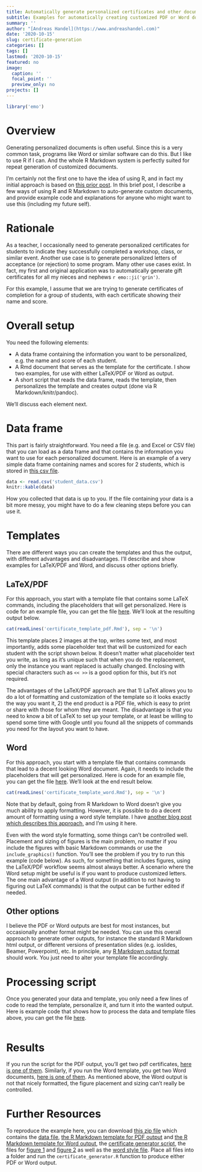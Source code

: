 ```yaml
---
title: Automatically generate personalized certificates and other documents with R   
subtitle: Examples for automatically creating customized PDF or Word documents using R and R Markdown 
summary: ''
author: "[Andreas Handel](https://www.andreashandel.com)"
date: '2020-10-15'
slug: certificate-generation
categories: []
tags: []
lastmod: '2020-10-15'
featured: no
image:
  caption: ''
  focal_point: ''
  preview_only: no
projects: []
---
```


```r
library('emo')
```

# Overview

Generating personalized documents is often useful. Since this is a very common task, programs like Word or similar software can do this. But I like to use R if I can. And the whole R Markdown system is perfectly suited for repeat generation of customized documents. 

I'm certainly not the first one to have the idea of using R, and in fact my initial approach is based on [this prior post](http://www.dsup.org/blog/creating-certificates-of-attendance-using-r/). In this brief post, I describe a few ways of using R and R Markdown to auto-generate custom documents, and provide example code and explanations for anyone who might want to use this (including my future self). 

# Rationale

As a teacher, I occasionally need to generate personalized certificates for students to indicate they successfully completed a workshop, class, or similar event. Another use case is to generate personalized letters of acceptance (or rejection) to some program. Many other use cases exist. In fact, my first and original application was to automatically generate gift certificates for all my nieces and nephews `r emo::ji('grin')`.

For this example, I assume that we are trying to generate certificates of completion for a group of students, with each certificate showing their name and score.


# Overall setup

You need the following elements:

* A data frame containing the information you want to be personalized, e.g. the name and score of each student.
* A Rmd document that serves as the template for the certificate. I show two examples, for use with either LaTeX/PDF or Word as output. 
* A short script that reads the data frame, reads the template, then personalizes the template and creates output (done via R Markdown/knitr/pandoc).

We'll discuss each element next.


# Data frame

This part is fairly straightforward. You need a file (e.g. and Excel or CSV file) that you can load as a data frame and that contains the information you want to use for each personalized document.
Here is an example of a very simple data frame containing names and scores for 2 students, which is stored in [this csv file](student_data.csv).

```r
data <- read.csv('student_data.csv')
knitr::kable(data)
```

How you collected that data is up to you. If the file containing your data is a bit more messy, you might have to do a few cleaning steps before you can use it.

# Templates

There are different ways you can create the templates and thus the output, with different advantages and disadvantages. I'll describe and show examples for LaTeX/PDF and Word, and discuss other options briefly.


## LaTeX/PDF

For this approach, you start with a template file that contains some LaTeX commands, including the placeholders that will get personalized.
Here is code for an example file, you can get the file [here](certificate_template_pdf.Rmd). We'll look at the resulting output below.


```r
cat(readLines('certificate_template_pdf.Rmd'), sep = '\n')
```

This template places 2 images at the top, writes some text, and most importantly, adds some placeholder text that will be customized for each student with the script shown below. It doesn't matter what placeholder text you write, as long as it's unique such that when you do the replacement, only the instance you want replaced is actually changed. Enclosing with special characters such as `<< >>` is a good option for this, but it's not required.

The advantages of the LaTeX/PDF approach are that 1) LaTeX allows you to do a lot of formatting and customization of the template so it looks exactly the way you want it, 2) the end product is a PDF file, which is easy to print or share with those for whom they are meant. The disadvantage is that you need to know a bit of LaTeX to set up your template, or at least be willing to spend some time with Google until you found all the snippets of commands you need for the layout you want to have.


## Word

For this approach, you start with a template file that contains commands that lead to a decent looking Word document. Again, it needs to include the placeholders that will get personalized.
Here is code for an example file, you can get the file [here](certificate_template_word.Rmd). We'll look at the end result below.

```r
cat(readLines('certificate_template_word.Rmd'), sep = '\n')
```


Note that by default, going from R Markdown to Word doesn't give you much ability to apply formatting. However, it is possible to do a decent amount of formatting using a word style template. I have [another blog post which describes this approach](https://www.andreashandel.com/post/word-formatting-rmarkdown/), and I'm using it here. 

Even with the word style formatting, some things can't be controlled well. Placement and sizing of figures is the main problem, no matter if you include the figures with basic Markdown commands or use the `include_graphics()` function. You'll see the problem if you try to run this example (code below). As such, for something that includes figures, using the LaTeX/PDF workflow seems almost always better. A scenario where the Word setup might be useful is if you want to produce customized letters. The one main advantage of a Word output (in addition to not having to figuring out LaTeX commands) is that the output can be further edited if needed.


## Other options

I believe the PDF or Word outputs are best for most instances, but occasionally another format might be needed. You can use this overall approach to generate other outputs, for instance the standard R Markdown html output, or different versions of presentation slides (e.g. ioslides, Beamer, Powerpoint), etc. In principle, any [R Markdown output format](https://rmarkdown.rstudio.com/formats.html) should work. You just need to alter your template file accordingly. 


# Processing script

Once you generated your data and template, you only need a few lines of code to read the template, personalize it, and turn it into the wanted output.
Here is example code that shows how to process the data and template files above, you can get the file [here](certificate_generator.R). 

```r
```


# Results

If you run the script for the PDF output, you'll get two pdf certificates, [here is one of them](Smith_Jennifer_Certificate.pdf). Similarly, if you run the Word template, you get two Word documents, [here is one of them](Smith_Jennifer_Certificate.docx). As mentioned above, the Word output is not that nicely formatted, the figure placement and sizing can't really be controlled.


# Further Resources

To reproduce the example here, you can download [this zip file](certificate_generator.zip) which contains the [data file](student_data.csv), [the R Markdown template for PDF output](certificate_template_pdf.Rmd) and [the R Markdown template for Word output](certificate_template_word.Rmd), the [certificate generator script](certificate_generator.R), the files for [figure 1](fig1.png) and [figure 2](fig2.jpg) as well as the [word style file](wordstyletemplate.docx). Place all files into a folder and run the `certificate_generator.R` function to produce either PDF or Word output.

